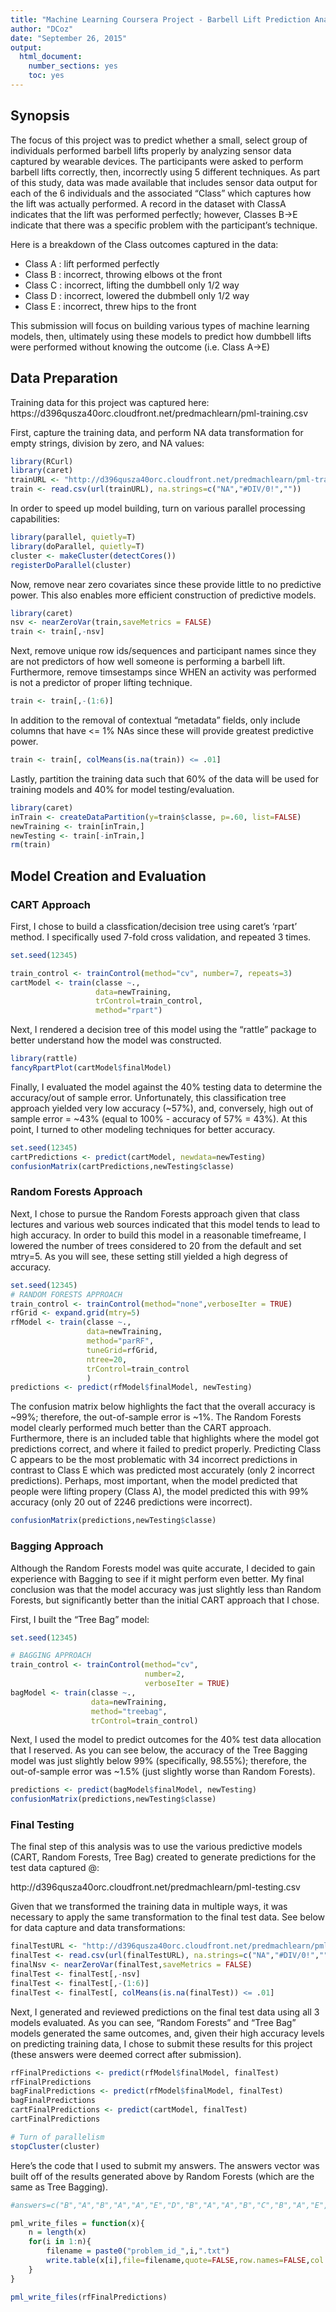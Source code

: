 ```yaml
---
title: "Machine Learning Coursera Project - Barbell Lift Prediction Analysis"
author: "DCoz"
date: "September 26, 2015"
output: 
  html_document: 
    number_sections: yes
    toc: yes
---
```


## Synopsis
The focus of this project was to predict whether a small, select group of individuals performed barbell lifts properly by analyzing sensor data captured by wearable devices.  The participants were asked to perform barbell lifts correctly, then, incorrectly using 5 different techniques.  As part of this study, data was made available that includes sensor data output for each of the 6 individuals and the associated "Class" which captures how the lift was actually performed.  A record in the dataset with ClassA indicates that the lift was performed perfectly; however, Classes B->E indicate that there was a specific problem with the participant's technique.

Here is a breakdown of the Class outcomes captured in the data:

- Class A : lift performed perfectly
- Class B : incorrect, throwing elbows ot the front
- Class C : incorrect, lifting the dumbbell only 1/2 way
- Class D : incorrect, lowered the dubmbell only 1/2 way
- Class E : incorrect, threw hips to the front

This submission will focus on building various types of machine learning models, then, ultimately using these models to predict how dumbbell lifts were performed without knowing the outcome (i.e. Class A->E)

## Data Preparation
Training data for this project was captured here:
https://d396qusza40orc.cloudfront.net/predmachlearn/pml-training.csv

First, capture the training data, and perform NA data transformation for empty strings, division by zero, and NA values:
```r
library(RCurl)
library(caret)
trainURL <- "http://d396qusza40orc.cloudfront.net/predmachlearn/pml-training.csv"
train <- read.csv(url(trainURL), na.strings=c("NA","#DIV/0!",""))
```

In order to speed up model building, turn on various parallel processing capabilities:

```r
library(parallel, quietly=T)
library(doParallel, quietly=T)
cluster <- makeCluster(detectCores())
registerDoParallel(cluster)
```

Now, remove near zero covariates since these provide little to no predictive power.  This also enables more efficient construction of predictive models.
```r
library(caret)
nsv <- nearZeroVar(train,saveMetrics = FALSE)
train <- train[,-nsv]
```

Next, remove unique row ids/sequences and participant names since they are not predictors of how well someone is performing a barbell lift.  Furthermore, remove timsestamps since WHEN an activity was performed is not a predictor of proper
lifting technique.
```r
train <- train[,-(1:6)]
```

In addition to the removal of contextual "metadata" fields, only include columns that have <= 1% NAs since these will provide greatest predictive power.
```r
train <- train[, colMeans(is.na(train)) <= .01]
```

Lastly, partition the training data such that 60% of the data will be used for training models and 40% for model testing/evaluation.
```r
library(caret)
inTrain <- createDataPartition(y=train$classe, p=.60, list=FALSE)
newTraining <- train[inTrain,]
newTesting <- train[-inTrain,]
rm(train)
```

## Model Creation and Evaluation

### CART Approach
First, I chose to build a classfication/decision tree using caret's 'rpart' method.  I specifically used 7-fold cross validation, and repeated 3 times.
```r
set.seed(12345)

train_control <- trainControl(method="cv", number=7, repeats=3)
cartModel <- train(classe ~., 
                   data=newTraining, 
                   trControl=train_control, 
                   method="rpart")
```

Next, I rendered a decision tree of this model using the "rattle" package to better understand how the model was constructed.
```r
library(rattle)
fancyRpartPlot(cartModel$finalModel)
```

Finally, I evaluated the model against the 40% testing data to determine the accuracy/out of sample error.  Unfortunately, this classification tree approach yielded very low accuracy (~57%), and, conversely, high out of sample error = ~43% (equal to 100% - accuracy of 57% = 43%).  At this point, I turned to other modeling techniques for better accuracy.
```r
set.seed(12345)
cartPredictions <- predict(cartModel, newdata=newTesting)
confusionMatrix(cartPredictions,newTesting$classe)
```

### Random Forests Approach

Next, I chose to pursue the Random Forests approach given that class lectures and various web sources indicated that this model tends to lead to high accuracy.  In order to build this model in a reasonable timefreame, I lowered the number of trees considered to 20 from the default and set mtry=5.  As you will see, these setting still yielded a high degress of accuracy.

```r
set.seed(12345)
# RANDOM FORESTS APPROACH
train_control <- trainControl(method="none",verboseIter = TRUE) 
rfGrid <- expand.grid(mtry=5)
rfModel <- train(classe ~., 
                 data=newTraining, 
                 method="parRF",
                 tuneGrid=rfGrid,
                 ntree=20,
                 trControl=train_control
                 )
predictions <- predict(rfModel$finalModel, newTesting)
```

The confusion matrix below highlights the fact that the overall accuracy is ~99%; therefore, the out-of-sample error is ~1%.  The Random Forests model clearly performed much better than the CART approach.  Furthermore, there is an included  table that highlights where the model got predictions correct, and where it failed to predict properly.  Predicting Class C appears to be the most problematic with 34 incorrect predictions in contrast to Class E which was predicted most accurately (only 2 incorrect predictions).  Perhaps, most important, when the model predicted that people were lifting propery (Class A), the model predicted this with 99% accuracy (only 20 out of 2246 predictions were incorrect).
```r
confusionMatrix(predictions,newTesting$classe)
```

### Bagging Approach

Although the Random Forests model was quite accurate, I decided to gain experience with Bagging to see if it might perform even better.  My final conclusion was that the model accuracy was just slightly less than Random Forests, but significantly better than the initial CART approach that I chose.

First, I built the "Tree Bag" model:
```r
set.seed(12345)

# BAGGING APPROACH
train_control <- trainControl(method="cv",
                              number=2,
                              verboseIter = TRUE) 
bagModel <- train(classe ~.,
                  data=newTraining,
                  method="treebag",
                  trControl=train_control)
```

Next, I used the model to predict outcomes for the 40% test data allocation that I reserved.  As you can see below, the accuracy of the Tree Bagging model was just slightly below 99% (specifically, 98.55%); therefore, the out-of-sample error was ~1.5% (just slightly worse than Random Forests).

```r
predictions <- predict(bagModel$finalModel, newTesting)
confusionMatrix(predictions,newTesting$classe)
```

### Final Testing

The final step of this analysis was to use the various predictive models (CART, Random Forests, Tree Bag) created to generate predictions for the test data captured @:

http://d396qusza40orc.cloudfront.net/predmachlearn/pml-testing.csv

Given that we transformed the training data in multiple ways, it was necessary to apply the same transformation to the final test data.  See below for data capture and data transformations:
```r
finalTestURL <- "http://d396qusza40orc.cloudfront.net/predmachlearn/pml-testing.csv"
finalTest <- read.csv(url(finalTestURL), na.strings=c("NA","#DIV/0!",""))
finalNsv <- nearZeroVar(finalTest,saveMetrics = FALSE)
finalTest <- finalTest[,-nsv]
finalTest <- finalTest[,-(1:6)]
finalTest <- finalTest[, colMeans(is.na(finalTest)) <= .01]
```

Next, I generated and reviewed predictions on the final test data using all 3 models evaluated.  As you can see, "Random Forests" and "Tree Bag" models generated the same outcomes, and, given their high accuracy levels on predicting training data, I chose to submit these results for this project (these answers were deemed correct after submission).
```r
rfFinalPredictions <- predict(rfModel$finalModel, finalTest)
rfFinalPredictions
bagFinalPredictions <- predict(rfModel$finalModel, finalTest)
bagFinalPredictions
cartFinalPredictions <- predict(cartModel, finalTest)
cartFinalPredictions

# Turn of parallelism
stopCluster(cluster)
```

Here's the code that I used to submit my answers.  The answers vector was built off of the results generated above by Random Forests (which are the same as Tree Bagging).
```r
#answers=c("B","A","B","A","A","E","D","B","A","A","B","C","B","A","E","E","A","B","B","B")

pml_write_files = function(x){
    n = length(x)
    for(i in 1:n){
        filename = paste0("problem_id_",i,".txt")
        write.table(x[i],file=filename,quote=FALSE,row.names=FALSE,col.names=FALSE)
    }
}

pml_write_files(rfFinalPredictions)
```


